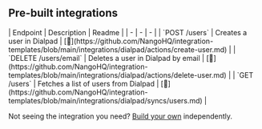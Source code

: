 
## Pre-built integrations

<AccordionGroup>


<Accordion title="Users">
| Endpoint | Description | Readme |
| - | - | - |
| `POST /users` | Creates a user in Dialpad | [🔗](https://github.com/NangoHQ/integration-templates/blob/main/integrations/dialpad/actions/create-user.md) |
| `DELETE /users/email` | Deletes a user in Dialpad by email | [🔗](https://github.com/NangoHQ/integration-templates/blob/main/integrations/dialpad/actions/delete-user.md) |
| `GET /users` | Fetches a list of users from Dialpad | [🔗](https://github.com/NangoHQ/integration-templates/blob/main/integrations/dialpad/syncs/users.md) |
</Accordion>

</AccordionGroup>

<Tip>Not seeing the integration you need? [Build your own](https://docs.nango.dev/guides/custom-integration-builder/overview) independently.</Tip>
